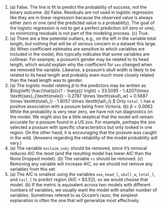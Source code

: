 1.  \(a\) False. The line is fit to predict the probability of success, not the binary outcome. (b) False. Residuals are not used in logistic regression like they are in linear regression because the observed value is always either zero or one (and the predicted value is a probability). The goal of the logistic regression is not to get a perfect prediction (of zero or one), so minimizing residuals is not part of the modeling process. (c) True.
\addtocounter{enumi}{1}

1.  \(a\) There are a few potential outliers, e.g., on the left in the variable total length, but nothing that will be of serious concern in a dataset this large. (b) When coefficient estimates are sensitive to which variables are included in the model, this typically indicates that some variables are collinear. For example, a possum's gender may be related to its head length, which would explain why the coefficient for `sex` changed when we removed the variable. Likewise, a possum's skull width is likely to be related to its head length and probably even much more closely related than the head length was to gender.
\addtocounter{enumi}{1}

1.  \(a\) The logistic model relating $\hat{p}$ to the predictors may be written as $\log\left( \frac{\hat{p}}{1 - \hat{p}} \right) = 33.5095 - 1.4207\times \texttt{sex}_{\texttt{male}} - 0.2787 \times \texttt{skull\_w} + 0.5687 \times \texttt{total\_l} - 1.8057 \times \texttt{tail\_l}.$ Only `total_l` has a positive association with a possum being from Victoria. (b) $\hat{p} = 0.0062$. While the probability is very near zero, we have not run diagnostics on the model. We might also be a little skeptical that the model will remain accurate for a possum found in a US zoo. For example, perhaps the zoo selected a possum with specific characteristics but only looked in one region. On the other hand, it is encouraging that the possum was caught in the wild. (Answers regarding the reliability of the model probability will vary.)
\addtocounter{enumi}{1}

1.  \(a\) The variable `exclaim_subj` should be removed, since it's removal reduces AIC the most (and the resulting model has lower AIC than the None Dropped model). (b) The variable `cc` should be removed. (c) Removing any variable will increase AIC, so we should not remove any variables from this set.
\addtocounter{enumi}{1}

1.  \(a\) The AIC is smallest using the variables `sex`, `head_l`, `skull_w`, `total_l`, and `tail_l` to predict region (AIC = 83.52), so we would choose that model. (b) If the metric is equivalent across two models with different numbers of variables, we usually want the model with smaller number of variables. Sometimes refered to as Occam's razor, the simplest explanation is often the one that will generalize most effectively.
\addtocounter{enumi}{1}
